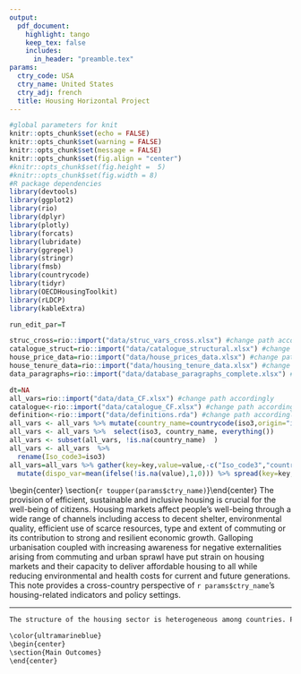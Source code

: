 ```yaml
---
output:
  pdf_document:
    highlight: tango
    keep_tex: false
    includes:
      in_header: "preamble.tex"
params:
  ctry_code: USA
  ctry_name: United States
  ctry_adj: french
  title: Housing Horizontal Project
---
```


```r
#global parameters for knit
knitr::opts_chunk$set(echo = FALSE)
knitr::opts_chunk$set(warning = FALSE)
knitr::opts_chunk$set(message = FALSE)
knitr::opts_chunk$set(fig.align = "center")
#knitr::opts_chunk$set(fig.height =  5)
#knitr::opts_chunk$set(fig.width = 8)
#R package dependencies
library(devtools)
library(ggplot2)
library(rio)
library(dplyr)
library(plotly)
library(forcats)
library(lubridate)
library(ggrepel)
library(stringr)
library(fmsb)
library(countrycode)
library(tidyr)
library(OECDHousingToolkit)
library(rLDCP)
library(kableExtra)
```

```r

run_edit_par=T

struc_cross=rio::import("data/struc_vars_cross.xlsx") #change path accordingly
catalogue_struct=rio::import("data/catalogue_structural.xlsx") #change path accordingly
house_price_data=rio::import("data/house_prices_data.xlsx") #change path accordingly
house_tenure_data=rio::import("data/housing_tenure_data.xlsx") #change path accordingly
data_paragraphs=rio::import("data/database_paragraphs_complete.xlsx") #change path accordingly

dt=NA
all_vars=rio::import("data/data_CF.xlsx") #change path accordingly
catalogue<-rio::import("data/catalogue_CF.xlsx") #change path accordingly
definition<-rio::import("data/definitions.rda") #change path accordingly
all_vars <- all_vars %>% mutate(country_name=countrycode(iso3,origin="iso3c",destination="country.name"))
all_vars <- all_vars %>%  select(iso3, country_name, everything()) 
all_vars <- subset(all_vars, !is.na(country_name)  )
all_vars <- all_vars  %>%
  rename(Iso_code3=iso3)
all_vars=all_vars %>% gather(key=key,value=value,-c("Iso_code3","country_name")) %>% group_by(Iso_code3) %>%
  mutate(dispo_var=mean(ifelse(!is.na(value),1,0))) %>% spread(key=key,value) %>% ungroup() %>% data.frame()
```

\chead{
 \rule[-1.75\baselineskip]{0pt}{0pt}
  \includegraphics[height=4\baselineskip,valign=c]{OECDlogo.jpg}
  \quad% Space
   Housing Sector Country Fiche: 20/07/2020}

\color{black}
\begin{center} \section{\Large `r toupper(params$ctry_name)`}\end{center}
\color{mygray}
\small
The provision of efficient, sustainable and inclusive housing is crucial for the well-being of citizens. Housing markets affect people’s well-being through a wide range of channels including access to decent shelter, environmental quality, efficient use of scarce resources, type and extent of commuting or its contribution to strong and resilient economic growth. Galloping urbanisation coupled with increasing awareness for negative externalities arising from commuting and urban sprawl have put strain on housing markets and their capacity to deliver affordable housing to all while reducing environmental and health costs for current and future generations. This note provides a cross-country perspective of `r params$ctry_name`’s housing-related indicators and policy settings.

---------------------

\bigskip

\begin{figure}[H]
\captionsetup[subfigure]{labelformat=empty}
\begin{minipage}[b]{0.45\textwidth}
\begin{subfigure}[b]{\linewidth}
\color{mygray}
\caption{Home Outright Across OECD Countries}
```r

#### Plot the graph : "Homeownership across OECD countries"

ranking_struc<- catalogue_struct %>% dplyr::select(variable, rank, variable_name)
ranking_struc<-ranking_struc   %>% mutate(variable_name=gsub("*","\n",ranking_struc$variable_name, fixed = T))

homeownership_data <- struc_cross %>% select("ISO3_code", "Structural_owners_perc") 
yvar="Structural_owners_perc"
title="Homeownership across OECD countries"

data_source=homeownership_data
#country="FRA"
homeownership_graph <- htk_barplot_func(homeownership_data,yvar,params$ctry_code,title=NULL) 

homeownership_graph #Get the graph

 
```
\end{subfigure}
\vspace*{10mm} % vertical whitespace
\begin{subfigure}[b]{\linewidth}
\bigskip
\bigskip
\color{mygray}
\caption{Mortgage Claims as a Share of GDP (in percent)}
```r
mortgage_data <- struc_cross %>% select("ISO3_code", "Structural_resilience_LMHQ") 
yvar="Structural_resilience_LMHQ"
#title="Mortgage claims as a share of GDP"
mortgage_graph <- htk_barplot_func(mortgage_data,yvar,params$ctry_code,title=NULL) 
mortgage_graph #Get the graph
```
\end{subfigure}
\end{minipage}
\begin{minipage}[b]{0.45\textwidth}
\begin{subfigure}[b]{\linewidth}
\color{mygray}
\caption{Real House Price Index (100=2016)}
```r

#title_lineplot="House prices evolution across OECD countries"
hp_evol<-cf_lineplot_gen(house_price_data,
                xvar="period",
                yvar="ISO3_code",
                valuevar="rhp",
                title=NULL,
                Xlabel = NULL,
                Ylabel=NULL,
                country=params$ctry_code)
hp_evol
```
\end{subfigure}
\vspace*{10mm} % vertical whitespace
\begin{subfigure}[b]{\linewidth}
\bigskip
\bigskip
\color{mygray}
\caption{Housing Tenure Distribution (in percent)}
```r

housing_tenure_graph <- cf_stackedbars_func(data_source=house_tenure_data,
                                            yvar="Tenure_share",
                                            fill="Tenure_cat",
                                            country=params$ctry_code,
                                            title=NULL)
housing_tenure_graph

```
\end{subfigure}
\end{minipage}
\end{figure}

\small
\color{mygray}
```r
The structure of the housing sector is heterogeneous among countries. Price evolutions, modality of ownership, degree of development of mortage markets and the scope of the rental market profoundly shape the outcomes of the housing market. Panel (a) and (d) display the relative position of `r params$country_code` with respect to homeownership and rental markets, panel (b) shows the real house price dynamics in the long run and panel (c) the importance of the housing sector. 
```

\newpage

```r
\color{ultramarineblue}
\begin{center}
\section{Main Outcomes}
\end{center}

```

\begin{multicols}{3}

\color{Goldenrod}
\begin{center}
\section{Efficiency}
\end{center}

```r
# select the variables according to the ranking 
mycategory="efficiency"
effic_vars<-catalogue  %>%  filter(category==mycategory) %>%  
                            filter(type=="outcome")
ranking_eff<-effic_vars  %>% select(variable, rank,direction,variable_name_long, variable_name)
ranking_eff<-ranking_eff   %>% mutate(variable_name=gsub("*","\n",ranking_eff$variable_name, fixed = T))
var_codes_eff<-c(effic_vars$variable) # only select ALL efficiency variables 
var_names_eff<-c(ranking_eff$variable_name) # only the efficiency ones
var_direction_eff<-c(ranking_eff$direction) # only the efficiency ones
dt_effic<-all_vars %>% select(Iso_code3,country_name, var_codes_eff) 
sec_col_eff=c("goldenrod")

fig_eff=htk_CyC(dt_effic, ranking_eff, params$ctry_code,var_codes_eff, sec_col_eff, title="Efficiency Outcomes")
fig_eff
```

\color{mygray}
```r
dt=htk_text_generator(data=dt_effic,
                      category=mycategory,
                      ranking=ranking_eff,
                      ctry=params$ctry_code,
                      var_codes=var_codes_eff)
paragraph=dt %>% dplyr::select(mycategory) %>% pull()
paragraph=gsub("\n","",paragraph)
paragraph=gsub("targetadjective",params$ctry_adj,paragraph)
```

\footnotesize

---------------------------------------------------------------------------------

```r
#cat(paragraph)
edited_par=data_paragraphs %>% filter(Iso_code3==params$ctry_code) %>% dplyr::select(mycategory) %>% pull
edited_par=gsub("\n","",edited_par)
edited_par=str_replace_all(edited_par,"%","percent")

if(length(edited_par)==0 | run_edit_par==F){
  cat(paragraph)
}else{
  cat(edited_par)
}

```

\columnbreak

\color{ProcessBlue}
\begin{center}
\section{Inclusiveness}
\end{center}

\color{mygray}

```r
mycategory="inclusiveness"
incl_vars<-catalogue  %>%  filter(category==mycategory) %>%  
                            filter(type=="outcome")
ranking_incl<-incl_vars  %>% select(variable, rank,direction,variable_name_long, variable_name)
ranking_incl<-ranking_incl   %>% mutate(variable_name=gsub("*","\n",ranking_incl$variable_name, fixed = T))
var_codes_incl<-c(incl_vars$variable) # only select ALL efficiency variables 
var_names_incl<-c(ranking_incl$variable_name) # only the efficiency ones
dt_incl<-all_vars %>% select(Iso_code3,country_name, var_codes_incl) 
sec_col=c("deepskyblue")
fig_incl=htk_CyC(dt_incl,ranking_incl, params$ctry_code,var_codes_incl,sec_col, title="Inclusiveness Outcomes")
fig_incl
```


```r
dt=htk_text_generator(data=dt_incl,
                      category=mycategory,
                      ranking=ranking_incl,
                      ctry=params$ctry_code,
                      var_codes=var_codes_incl)
paragraph=dt %>% dplyr::select(mycategory) %>% pull()
paragraph=gsub("\n","",paragraph)
paragraph=gsub("targetadjective",params$ctry_adj,paragraph)
```

---------------------------------------------------------------------------------


```r
#cat(paragraph)

edited_par=data_paragraphs %>% filter(Iso_code3==params$ctry_code) %>% dplyr::select(mycategory) %>% pull
edited_par=gsub("\n","",edited_par)
edited_par=str_replace_all(edited_par,"%","percent")

if(length(edited_par)==0 | run_edit_par==F){
  cat(paragraph)
}else{
  cat(edited_par)
}

```

\columnbreak

\color{Green}
\begin{center}
\section{Sustainability}
\end{center}
\color{mygray}

```r
mycategory="sustainability"
sust_vars<-catalogue  %>%  filter(category==mycategory) %>%  
                            filter(type=="outcome")
ranking_sust<-sust_vars  %>% select(variable, rank,direction,variable_name_long, variable_name)
ranking_sust<-ranking_sust   %>% mutate(variable_name=gsub("*","\n",ranking_sust$variable_name, fixed = T))
var_codes_sust<-c(sust_vars$variable) # only select ALL sust variables 
var_names_sust<-c(ranking_sust$variable_name) # only the efficiency ones
dt_sust<-all_vars %>% select(Iso_code3,country_name, var_codes_sust) 
sec_col=c("darkgreen")
fig_sust=htk_CyC(dt_sust,ranking_sust, params$ctry_code,var_codes_sust, sec_col, title="Sustainability Outcomes")
fig_sust
```

```r
dt=htk_text_generator(data=dt_sust,
                      category=mycategory,
                      ranking=ranking_sust,
                      ctry=params$ctry_code,
                      var_codes=var_codes_sust)
paragraph=dt %>% dplyr::select(mycategory) %>% pull()
paragraph=gsub("\n","",paragraph)
paragraph=gsub("targetadjective",params$ctry_adj,paragraph) 
```

---------------------------------------------------------------------------------


```r
edited_par=data_paragraphs %>% filter(Iso_code3==params$ctry_code) %>% dplyr::select(mycategory) %>% pull
edited_par=gsub("\n","",edited_par)
edited_par=str_replace_all(edited_par,"%","percent")

if(length(edited_par)==0 | run_edit_par==F){
  cat(paragraph)
}else{
  cat(edited_par)
}

```


\end{multicols}

\newpage

\begin{tabular}{l  l}
\parbox[t]{0.35\textwidth}{
\color{ultramarineblue}
\begin{center}
\section{Policy Profile}
\end{center}

\small
\color{mygray}
Housing policies shape the efficiency, inclusiveness and sustainability of the housing sector. The radar below shows the five principal indicators capturing the policy profile for `r params$ctry_name`.

Higher values of the land-use governance indicators, which reflect more decentralisation to the municipalities and/or more overlap across government levels, have been empirically linked to housing supply that more vigorously responds to changes in demand.
Greater amounts of mortgage interest relief, as well as lower marginal effective tax rates on housing, typically result in higher house prices.
More stringent rent control, which reduces the expected profitability of housing investment, is empirically associated with weaker response of housing supply to change in demand. 
Higher government spending on housing allowances is empirically associated with greater residential mobility that can in turn foster efficiency of the housing sector.

\bigskip


```r
data_polvar<-catalogue  %>%  filter(type=="policy")
                            
ranking_pol<-data_polvar  %>% dplyr::select(variable, rank, variable_name)
ranking_pol<-ranking_pol   %>% mutate(variable_name=gsub("*","\n",ranking_pol$variable_name, fixed = T))
var_codes_pol<-c(data_polvar$variable) # only select ALL policy variables 
var_names_pol<-c(ranking_pol$variable_name) # only the policy ones
dt_pol<-all_vars %>% dplyr::select(Iso_code3,country_name, var_codes_pol)
sec_col=c("grey")

htk_policyradar(dt_pol,ranking_pol, params$ctry_code,var_codes_pol, title="Policy")
```

}
&
\parbox[t]{0.2\textwidth}{
\color{ultramarineblue}
\begin{center}
\section{Definitions}
\end{center}

\color{black}
```r
sel_eff<-fig_eff$data %>% select(main_v)
sel_eff<-c(sel_eff$main_v)

sel_incl<-fig_incl$data%>% select(main_v)
sel_incl<-c(sel_incl$main_v)

sel_sust<-fig_sust$data%>% select(main_v)
sel_sust<-c(sel_sust$main_v)

#sel_v<-rbind(sel_eff, sel_incl, sel_sust)
#sel_v<-c(sel_v$main_v)
# to have it in order 
dt_table_eff<- catalogue %>% filter(category=="efficiency") %>%  
              select(variable, variable_name, variable_desc) 
dt_table_eff<-dt_table_eff[which(dt_table_eff$variable %in% sel_eff), ]

dt_table_incl<- catalogue %>% filter(category=="inclusiveness") %>%  
              select(variable, variable_name, variable_desc) 
dt_table_incl<-dt_table_incl[which(dt_table_incl$variable %in% sel_incl), ]

dt_table_sust<- catalogue %>% filter(category=="sustainability") %>%  
              select(variable, variable_name, variable_desc) 
dt_table_sust<-dt_table_sust[which(dt_table_sust$variable %in% sel_sust), ]
dt_table<-rbind(dt_table_eff, dt_table_incl, dt_table_sust)
#dt_table$variable
dt_table<- dt_table %>% select(variable_name, variable_desc) 
dt_table<-dt_table   %>% mutate(variable_name=str_to_sentence(variable_name))
dt_table<-dt_table   %>% mutate(variable_desc=str_to_sentence(variable_desc))
dt_table<-dt_table   %>% mutate(variable_name=gsub("*","",dt_table$variable_name, fixed = T))
rownames(dt_table)<-dt_table$variable_name

dt_table_fin<-subset(dt_table, select = variable_desc )

colnames(dt_table_fin)<-"description"

mytb<-kable(dt_table_fin,format="latex", booktabs = TRUE, col.names = NULL) %>%    
      kable_styling(latex_options = "striped")%>%  
      column_spec(1, width = "6cm")%>%
      column_spec(2, width = "9cm")%>%
kable_styling(position = "left")%>%
pack_rows(  index = c("Efficiency" = 3, "Inclusiveness" = 3, "Sustainability" = 3), 
            hline_before=T, hline_after=T, latex_align="c") 

mytb
```

}
\end{tabular}

